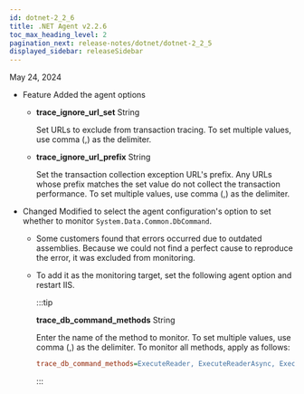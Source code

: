 ```yaml
---
id: dotnet-2_2_6
title: .NET Agent v2.2.6
toc_max_heading_level: 2
pagination_next: release-notes/dotnet/dotnet-2_2_5
displayed_sidebar: releaseSidebar
---
```


May 24, 2024

- <Status>Feature</Status> Added the agent options

  - **trace_ignore_url_set** <span class='type'>String</span>

    Set URLs to exclude from transaction tracing. To set multiple values, use comma (,) as the delimiter.

  - **trace_ignore_url_prefix** <span class='type'>String</span>

    Set the transaction collection exception URL's prefix. Any URLs whose prefix matches the set value do not collect the transaction performance. To set multiple values, use comma (,) as the delimiter.

- <Status>Changed</Status> Modified to select the agent configuration's option to set whether to monitor `System.Data.Common.DbCommand`.

  - Some customers found that errors occurred due to outdated assemblies. Because we could not find a perfect cause to reproduce the error, it was excluded from monitoring.

  - To add it as the monitoring target, set the following agent option and restart IIS.

    :::tip

    **trace_db_command_methods** <span class='type'>String</span>

    Enter the name of the method to monitor. To set multiple values, use comma (,) as the delimiter. To monitor all methods, apply as follows:

    ```ini title="whatap.conf"
    trace_db_command_methods=ExecuteReader, ExecuteReaderAsync, ExecuteNonQuery, ExecuteNonQueryAsync, ExecuteScalar, ExecuteScalarAsync
    ```

    :::
